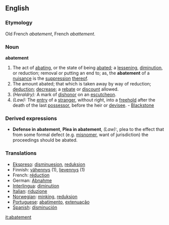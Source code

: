 {{Wikisource1911Enc|Abatement}}
==English==

===Etymology===
Old French ''abatement'', French ''abattement''.

===Noun===
'''abatement'''

#The act of [[abating]], or the state of being [[abate]]d; a [[lessening]], [[diminution]], or reduction; removal or putting an end to; as, the '''abatement''' of a [[nuisance]] is the [[suppression]] [[thereof]].
#The amount abated; that which is taken away by way of reduction; [[deduction]]; [[decrease]]; a [[rebate]] or [[discount]] allowed.
#''(Heraldry):'' A mark of [[dishonor]] on an [[escutcheon]].
#''(Law):'' The [[entry]] of a [[stranger]], without right, into a [[freehold]] after the death of the last [[possessor]], before the heir or [[devisee]]. - [[Blackstone]]

===Derived expressions===
*'''Defense in abatement''', '''Plea in abatement''', ''(Law):'', plea to the effect that from some formal defect (e.g. [[misnomer]], want of jurisdiction) the proceedings should be abated.

===Translations===
*[[Ekspreso]]: [[disminuesion]], [[reduksion]]
*Finnish: [[vähennys]] (1), [[lievennys]] (1)
*French: [[réduction]] {{f}}
*German: [[Abnahme]] {{f}}
*[[Interlingua]]: [[diminution]]
*[[Italian]]: [[riduzione]]
*[[Norwegian]]: [[minking]], [[reduksjon]]
* [[Portuguese]]: [[abatimento]], [[extenuação]]
*[[Spanish]]: [[disminución]]

[[it:abatement]]